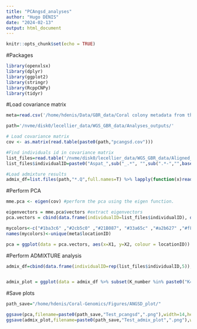 ```yaml
---
title: "PCAngsd_analyses"
author: "Hugo DENIS"
date: "2024-02-13"
output: html_document
---
```


```r
knitr::opts_chunk$set(echo = TRUE)
```

#Packages
```r
library(openxlsx)
library(dplyr)
library(ggplot2)
library(stringr)
library(RcppCNPy)
library(tidyr)
```

#Load covariance matrix 
```r
meta=read.csv('/home/hdenis/Data/GBR_data/Coral colony metadata from the ECT1_RRAP_Aspathulata_2022.csv')

path='/nvme/disk0/lecellier_data/WGS_GBR_data/Analyses_outputs/'

# Load covariance matrix 
cov <- as.matrix(read.table(paste0(path,"pcangsd.cov"))) 

#Find individuals id in covariance matrix 
list_files=read.table('/nvme/disk0/lecellier_data/WGS_GBR_data/Aligned_files/bam.filelist.txt',col.names='file')
list_files$individualID=paste0("Aspat_",sub("_.*", "",sub(".*-","",basename(list_files$file))))

#Load admixture results 
admix_df=list.files(path,"*.Q",full.names=T) %>% lapply(function(x)read.table(x) %>% mutate(K_number=as.numeric(str_sub(x,length(x)-4,length(x)-4)))) %>% bind_rows()
```

 #Perform PCA 
```r

mme.pca <- eigen(cov) #perform the pca using the eigen function. 

eigenvectors = mme.pca$vectors #extract eigenvectors 
pca.vectors = cbind(data.frame(individualID=list_files$individualID), data.frame(eigenvectors)) %>% merge(meta %>% dplyr::select(individualID,locationID),by="individualID") 

mycolors<-c("#1ba3c6" ,"#2cb5c0" ,"#21B087", "#33a65c" ,"#a2b627" ,"#f8b620", "#f89217", "#f06719","#e03426" ,"#f64971", "#fc719e" , "#ce69be", "#7873c0", "#4f7cba","grey")
names(mycolors)<-unique(meta$locationID)

pca = ggplot(data = pca.vectors, aes(x=X1, y=X2, colour = locationID)) + geom_point()+ theme_classic()
```

#Perform ADMIXTURE analysis
```r
admix_df=cbind(data.frame(individualID=rep(list_files$individualID,5)), data.frame(admix_df)) %>% gather(c(V1,V2,V3,V4,V5),key="Cluster",value="Prop") %>% mutate(K_number=paste0("K=",as.character(K_number)))


admix_plot = ggplot(data = admix_df %>% subset(K_number %in% paste0("K=",as.character(seq(2,5)))), aes(x=individualID, y=Prop, colour = Cluster,fill=Cluster)) + geom_bar(position = "stack",stat="identity") + theme_classic()+ theme(axis.text.x = element_blank(),axis.ticks.x = element_blank()) + guides(fill=F,colour=F)+facet_wrap(~K_number,ncol=1,nrow=4)
```

#Save plots 
```r
path_save="/home/hdenis/Coral-Genomics/Figures/ANGSD_plot/"

ggsave(pca,filename=paste0(path_save,"Test_pcangsd",".png"),width=14,height=10,dpi=320)
ggsave(admix_plot,filename=paste0(path_save,"Test_admix_plot",".png"),width=14,height=10,dpi=320)
```

